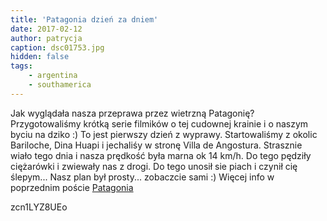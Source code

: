 ```yaml
---
title: 'Patagonia dzień za dniem'
date: 2017-02-12
author: patrycja
caption: dsc01753.jpg
hidden: false
tags: 
    - argentina
    - southamerica
---
```


Jak wyglądała nasza przeprawa przez wietrzną Patagonię? Przygotowaliśmy krótką serie filmików o tej cudownej krainie i o naszym byciu na dziko :) To jest pierwszy dzień z wyprawy. Startowaliśmy z okolic Bariloche, Dina Huapi i jechaliśy w stronę Villa de Angostura. Strasznie wiało tego dnia i nasza prędkość była marna ok 14 km/h. Do tego pędziły ciężarówki i zwiewały nas z drogi. Do tego unosił sie piach i czynił cię ślepym... Nasz plan był prosty... zobaczcie sami :)
Więcej info w poprzednim poście [Patagonia](./patagonia)

<youtube>zcn1LYZ8UEo</youtube>
